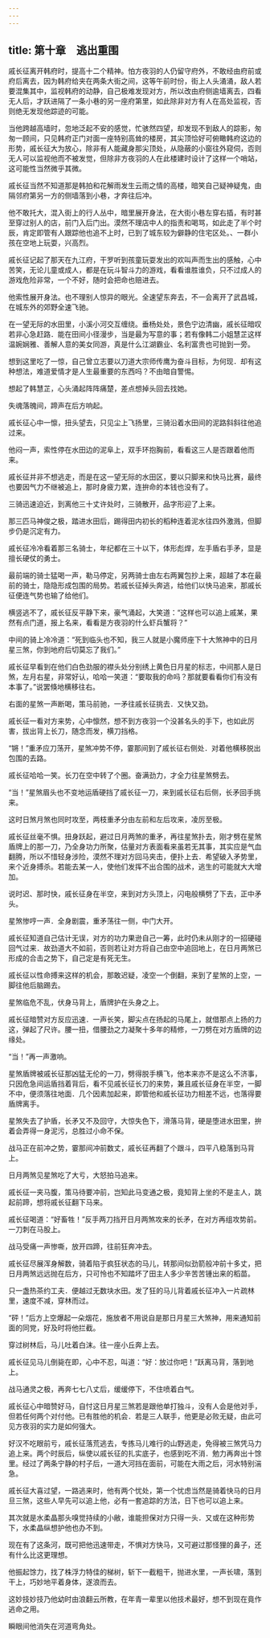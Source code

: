 ```yaml
---
---
---
```

title: 第十章　逃出重围
---



戚长征离开韩府时，提高十二个精神。怕方夜羽的人仍留守府外，不敢经由府前或府后离去，因为韩府给夹在两条大街之间，这等午前时份，街上人头涌涌，敌人若要混集其中，监视韩府的动静，自己极难发现对方，所以改由府侧逾墙离去，四看无人后，才跃进隔了一条小巷的另一座府第里，如此除非对方有人在高处监视，否则绝无发现他踪迹的可能。

当他跨越高墙时，忽地泛起不安的感觉，忙骇然四望，却发现不到敌人的踪影，匆匆一顾间，只见韩府正门对面一座特别高耸的楼房，其尖顶恰好可俯瞰韩府这边的形势，戚长征大为放心，除非有人能藏身那尖顶处，从隐蔽的小窗往外窥伺，否则无人可以监视他而不被发觉，但除非方夜羽的人在此楼建时设计了这样一个哨站，这可能性当然微乎其微。

戚长征当然不知道那是韩拍和花解雨发生云雨之情的高楼，暗笑自己疑神疑鬼，由隔邻府第另一方的侧墙落到小巷，才奔往后冲。

他不敢托大，混入街上的行人丛中，暗里展开身法，在大街小巷左穿右插，有时甚至穿过别人的店，前门入后门出。漠然不理店中人的指责和喝骂，如此走了半个时辰，肯定即管有人跟踪他也追不上时，已到了城东较为僻静的住宅区处。、一群小孩在空地上玩耍，兴高烈。

戚长征记起了那天在九江府，干罗听到孩童玩耍发出的欢叫声而生出的感触，心中苦笑，无论儿童或成人，都是在玩斗智斗力的游戏，看看谁胜谁负，只不过成人的游戏危险非常，一个不好，随时会把命也赔进去。

他索性展开身法。也不理别人惊异的眼光。全速望东奔去，不一会离开了武昌城，在城东外的郊野全速飞驰。

在一望无际的水田里，小溪小河交互缠绕。垂杨处处，景色宁边清幽，戚长征暗叹若非心急赶路．能在田间小径漫步，当是最为写意的事；若有像韩二小姐慧芷这样温婉娴雅、善解人意的美女同游，真是什么江湖霸业、名利富贵也可抛到一旁。

想到这里吃了一惊，自己曾立志要以刀道大宗师传鹰为奋斗目标，为何现．却有这种想法，难道爱情才是人生最重要的东西吗？不由暗自警惕。

想起了韩慧芷，心头涌起阵阵痛楚，差点想掉头回去找她。

失魂落魄间，蹄声在后方响起。

戚长征心中一懔，扭头望去，只见尘上飞扬里，三骑沿着水田间的泥路斜斜往他追过来。

他闷一声，索性停在水田边的泥阜上，双手环抱胸前，看看这三人是否跟着他而来。

戚长征并非不想逃走，而是在这一望无际的水田区，要以只脚来和快马比赛，最终也要因气力不继被追上，那时身疲力累，连拚命的本钱也没有了。

三骑迅速迫近，到离他三十丈许处时，三骑散开，品字形迎了上来。

那三匹马神俊之极，踏进水田后，踢得田内初长的稻种连着泥水往四外激溅，但脚步仍是沉定有力。

戚长征冷冷看着那三名骑士，年纪都在三十以下，体形彪焊，左手盾右手矛，显是擅长硬仗的勇士。

最前端的骑士猛喝一声，勒马停定，另两骑士由左右两翼包抄上来，超越了本在最前的骑士，隐隐形成包围的局势。若戚长征掉头奔逃，给他们以快马追来，那戚长征便连气势也输了给他们。

横竖逃不了，戚长征反平静下来，豪气涌起，大笑道：“这样也可以追上戚某，果然有点门道，报上名来，看看是方夜羽的什么虾兵蟹将？”

中间的骑上冷冷道：“死到临头也不知，我三人就是小魔师座下十大煞神中的日月星三煞，你到地府后切莫忘了我们。”

戚长征早看到在他们白色劲服的襟头处分别绣上黄色日月星的标志，中间那人是日煞，左月右星，非常好认，哈哈一笑道：“要取我的命吗？那就要看看你们有没有本事了。”说罢倏地横移往右。

右面的星煞一声断喝，策马前驰，一矛往戚长征挑去．又快又劲。

戚长征一看对方来势，心中懔然，想不到方夜羽一个没甚名头的手下，也如此厉害，拔出背上长刀，随念而发，横刀挡格。

“锵！”重矛应刀荡开，星煞冲势不停，霎那间到了戚长征右侧处．对着他横移脱出包围的去路。

戚长征哈哈一笑。长刀在空中转了个圈。奋满劲力，才全力往星煞劈去。

“当！”星煞眉头也不变地运盾硬挡了戚长征一刀，来到戚长征右后侧，长矛回手挑来。

这时日煞月煞也同时攻至，两枝重矛分由左前和左后攻来，凌厉至极。

戚长征丝毫不惧。扭身跃起，避过日月两煞的重矛，再往星煞扑去，刚才劈在星煞盾牌上的那一刀，乃全身功力所聚，估量对方表面看来虽若无其事，其实应是气血翻腾，所以不惜轻身涉险，漠然不理对方回马夹击，便扑上去．希望破入矛势里，来个近身搏杀。若能去某一人，使他们发挥不出合围的战术，逃生的可能就大大增加。

说时迟、那时快，戚长征身在半空，来到对方头顶上，闪电般横劈了下去，正中矛头。

星煞惨哼一声．全身剧震，重矛荡往一侧，中门大开。

戚长征知道自己估计无误，对方的功力果逊自己一筹，此时仍未从刚才的一招硬碰回气过来．故劲道大不如前，否则若让对方将自己由空中追回地上，在日月两煞已形成的合击之势下，自己定是有死无生。

戚长征以性命搏来这样的机会，那敢迟疑，凌空一个倒翻，来到了星煞的上空，一脚往他后脑踢去。

星煞临危不乱，伏身马背上，盾牌护在头身之上。

戚长征暗赞对方反应迅速．一声长笑，脚尖点在扬起的马尾上，就借那点上扬的力这，弹起了尺许。腰一扭，借腰劲之力凝聚十多年的精修，一刀劈在对方盾牌的边缘处。

“当！”再一声激响。

星煞盾牌被戚长征那凶猛无伦的一刀，劈得脱手横飞，他本来亦不是这么不济事，只因危急间运盾挡着背后，看不见戚长征长刀的来势，兼且戚长征身在半空，一脚不中，便须落往地面．几个因素加起来，即管他和戚长征功力相差不远，也落得要盾牌离手。

星煞失去了护盾，长矛又不及回守，大惊失色下，滑落马背，硬是堕进水田里，拚着会弄得一身泥污，总胜过小命不保。

战马正在前冲之势，霎那间冲前数丈，戚长征再翻了个跟斗，四平八稳落到马背上。

日月两煞见星煞吃了大亏，大怒拍马追来。

戚长征一夹马腹，策马待要冲前，岂知此马变通之极，竟知背上坐的不是主人，跳起前蹄，想将戚长征翻下马来。

戚长征喝道：“好畜牲！”反手两刀挡开日月两煞攻来的长矛，在对方再组攻势前。一刀刺在马股上。

战马受痛一声惨嘶，放开四蹄，往前狂奔冲去。

戚长征尽展浑身解数，骑着陷于疯狂状态的马儿，转那间似劲箭般冲前十多丈，把日月两煞远远抛在后方，只可怜也不知踏坏了田主人多少辛苦苦锺出来的稻苗。

只一盏热茶约工夫．便越过无数块水田。发了狂的马儿背着戚长征冲入一片疏林里，速度不减，穿林而过。

“砰！”后方上空爆起一朵烟花，施放者不用说自是那日月星三大煞神，用来通知前面的同党，好及时将他拦截。

穿过树林后，马儿吐着白沫。往一座小丘奔上去。

戚长征见马儿倒毙在即，心中不忍，叫道：“好：放过你吧！”跃离马背，落到地上。

战马通灵之极，再奔七七八丈后，缓缓停下，不住喷着白气。

戚长征心中暗赞好马，自忖这日月星三煞若是跟他单打独斗，没有人会是他对手，但若任何两个对付他。已有胜他的机会．若是三人联手，他更是必败无疑，由此可见方夜羽的实力是如何强大。

好汉不吃眼前亏，戚长征落荒逃去，专拣马儿难行的山野逃走，免得被三煞凭马力追上来。两个时辰后，纵使以戚长征的扎实底子，也感到吃不消．勉力再奔出十馀里。经过了两条宁静的村子后，一道大河挡在面前，可能在大雨之后，河水特别湍急。

戚长征大喜过望，一路逃来时，他有两个忧处，第一个忧虑当然是骑着快马的日月旦三煞，这些人早先可以追上他，必有一套追踪的方法，日下也可以追上来。

其次就是水柔晶那头嗅觉持续的小敝，谁能担保对方只得一头．又或在这种形势下，水柔晶纵想护他也办不到。

现在有了这条河，既可把他迅速带走，不惧对方快马，又可避过那怪狸的鼻子，还有什么比这更理想。

他振起馀力，找了株浮力特佳的梯树，斩下一截粗干，抛进水里，一声长啸，落到干上，巧妙地平着身体，遂浪而去。

这妙技妙技乃他幼时由浪翻云所教，在年青一辈里以他技术最好，想不到现在竟作逃命之用。

瞬眼间他消失在河道弯角处。